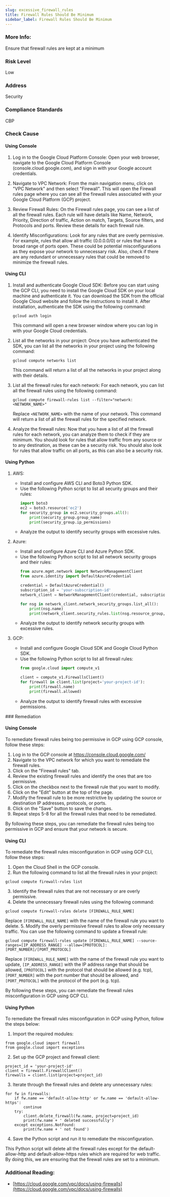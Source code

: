 ```yaml
---
slug: excessive_firewall_rules
title: Firewall Rules Should Be Minimum
sidebar_label: Firewall Rules Should Be Minimum
---
```


### More Info:

Ensure that firewall rules are kept at a minimum

### Risk Level

Low

### Address

Security

### Compliance Standards

CBP



<Tabs><Tab title='Cause'>
### Check Cause

#### Using Console

1. Log in to the Google Cloud Platform Console: Open your web browser, navigate to the Google Cloud Platform Console (console.cloud.google.com), and sign in with your Google account credentials.

2. Navigate to VPC Network: From the main navigation menu, click on "VPC Network" and then select "Firewall". This will open the Firewall rules page where you can see all the firewall rules associated with your Google Cloud Platform (GCP) project.

3. Review Firewall Rules: On the Firewall rules page, you can see a list of all the firewall rules. Each rule will have details like Name, Network, Priority, Direction of traffic, Action on match, Targets, Source filters, and Protocols and ports. Review these details for each firewall rule. 

4. Identify Misconfigurations: Look for any rules that are overly permissive. For example, rules that allow all traffic (0.0.0.0/0) or rules that have a broad range of ports open. These could be potential misconfigurations as they expose your network to unnecessary risk. Also, check if there are any redundant or unnecessary rules that could be removed to minimize the firewall rules.

#### Using CLI

1. Install and authenticate Google Cloud SDK: Before you can start using the GCP CLI, you need to install the Google Cloud SDK on your local machine and authenticate it. You can download the SDK from the official Google Cloud website and follow the instructions to install it. After installation, authenticate the SDK using the following command:

   ```
   gcloud auth login
   ```
   This command will open a new browser window where you can log in with your Google Cloud credentials.

2. List all the networks in your project: Once you have authenticated the SDK, you can list all the networks in your project using the following command:

   ```
   gcloud compute networks list
   ```
   This command will return a list of all the networks in your project along with their details.

3. List all the firewall rules for each network: For each network, you can list all the firewall rules using the following command:

   ```
   gcloud compute firewall-rules list --filter="network:<NETWORK_NAME>"
   ```
   Replace `<NETWORK_NAME>` with the name of your network. This command will return a list of all the firewall rules for the specified network.

4. Analyze the firewall rules: Now that you have a list of all the firewall rules for each network, you can analyze them to check if they are minimum. You should look for rules that allow traffic from any source or to any destination, as these can be a security risk. You should also look for rules that allow traffic on all ports, as this can also be a security risk.

#### Using Python

1. AWS:
   - Install and configure AWS CLI and Boto3 Python SDK.
   - Use the following Python script to list all security groups and their rules:
     ```python
     import boto3
     ec2 = boto3.resource('ec2')
     for security_group in ec2.security_groups.all():
         print(security_group.group_name)
         print(security_group.ip_permissions)
     ```
   - Analyze the output to identify security groups with excessive rules.

2. Azure:
   - Install and configure Azure CLI and Azure Python SDK.
   - Use the following Python script to list all network security groups and their rules:
     ```python
     from azure.mgmt.network import NetworkManagementClient
     from azure.identity import DefaultAzureCredential

     credential = DefaultAzureCredential()
     subscription_id = 'your-subscription-id'
     network_client = NetworkManagementClient(credential, subscription_id)

     for nsg in network_client.network_security_groups.list_all():
         print(nsg.name)
         print(network_client.security_rules.list(nsg.resource_group, nsg.name))
     ```
   - Analyze the output to identify network security groups with excessive rules.

3. GCP:
   - Install and configure Google Cloud SDK and Google Cloud Python SDK.
   - Use the following Python script to list all firewall rules:
     ```python
     from google.cloud import compute_v1

     client = compute_v1.FirewallsClient()
     for firewall in client.list(project='your-project-id'):
         print(firewall.name)
         print(firewall.allowed)
     ```
   - Analyze the output to identify firewall rules with excessive permissions.

</Tab>


<Tab title='Remediation'>
### Remediation

#### Using Console

To remediate firewall rules being too permissive in GCP using GCP console, follow these steps:

1. Log in to the GCP console at https://console.cloud.google.com/
2. Navigate to the VPC network for which you want to remediate the firewall rules.
3. Click on the "Firewall rules" tab.
4. Review the existing firewall rules and identify the ones that are too permissive.
5. Click on the checkbox next to the firewall rule that you want to modify.
6. Click on the "Edit" button at the top of the page.
7. Modify the firewall rule to be more restrictive by updating the source or destination IP addresses, protocols, or ports.
8. Click on the "Save" button to save the changes.
9. Repeat steps 5-8 for all the firewall rules that need to be remediated.

By following these steps, you can remediate the firewall rules being too permissive in GCP and ensure that your network is secure.

#### Using CLI

To remediate the firewall rules misconfiguration in GCP using GCP CLI, follow these steps:

1. Open the Cloud Shell in the GCP console.
2. Run the following command to list all the firewall rules in your project:
```
gcloud compute firewall-rules list
```
3. Identify the firewall rules that are not necessary or are overly permissive.
4. Delete the unnecessary firewall rules using the following command:
```
gcloud compute firewall-rules delete [FIREWALL_RULE_NAME]
```
Replace `[FIREWALL_RULE_NAME]` with the name of the firewall rule you want to delete.
5. Modify the overly permissive firewall rules to allow only necessary traffic. You can use the following command to update a firewall rule:
```
gcloud compute firewall-rules update [FIREWALL_RULE_NAME] --source-ranges=[IP_ADDRESS_RANGE] --allow=[PROTOCOL]:[PORT_NUMBER]/[PORT_PROTOCOL]
```
Replace `[FIREWALL_RULE_NAME]` with the name of the firewall rule you want to update, `[IP_ADDRESS_RANGE]` with the IP address range that should be allowed, `[PROTOCOL]` with the protocol that should be allowed (e.g. tcp), `[PORT_NUMBER]` with the port number that should be allowed, and `[PORT_PROTOCOL]` with the protocol of the port (e.g. tcp).

By following these steps, you can remediate the firewall rules misconfiguration in GCP using GCP CLI.

#### Using Python

To remediate the firewall rules misconfiguration in GCP using Python, follow the steps below:

1. Import the required modules:
```
from google.cloud import firewall
from google.cloud import exceptions
```

2. Set up the GCP project and firewall client:
```
project_id = 'your-project-id'
client = firewall.FirewallClient()
firewalls = client.list(project=project_id)
```

3. Iterate through the firewall rules and delete any unnecessary rules:
```
for fw in firewalls:
    if fw.name == 'default-allow-http' or fw.name == 'default-allow-https':
        continue
    try:
        client.delete_firewall(fw.name, project=project_id)
        print(fw.name + ' deleted successfully')
    except exceptions.NotFound:
        print(fw.name + ' not found')
```

4. Save the Python script and run it to remediate the misconfiguration.

This Python script will delete all the firewall rules except for the default-allow-http and default-allow-https rules which are required for web traffic. By doing this, we are ensuring that the firewall rules are set to a minimum.


### Additional Reading:

- [https://cloud.google.com/vpc/docs/using-firewalls](https://cloud.google.com/vpc/docs/using-firewalls) 


</Tab>
</Tabs>